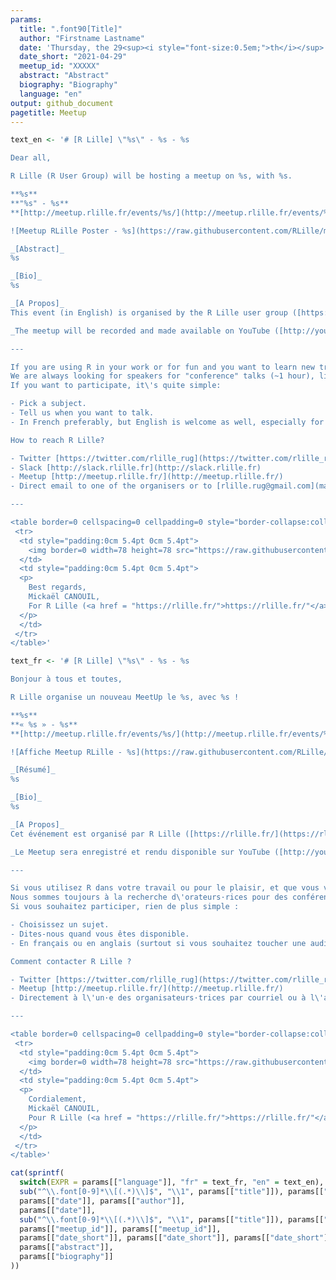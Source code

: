 ```yaml
---
params:
  title: ".font90[Title]"
  author: "Firstname Lastname"
  date: 'Thursday, the 29<sup><i style="font-size:0.5em;">th</i></sup> of April, 2021 - 18 h 00 (CEST / UTC + 2)'
  date_short: "2021-04-29"
  meetup_id: "XXXXX"
  abstract: "Abstract"
  biography: "Biography"
  language: "en"
output: github_document
pagetitle: Meetup
---
```


```r
text_en <- '# [R Lille] \"%s\" - %s - %s

Dear all,

R Lille (R User Group) will be hosting a meetup on %s, with %s.

**%s**  
**"%s" - %s**  
**[http://meetup.rlille.fr/events/%s/](http://meetup.rlille.fr/events/%s/)**

![Meetup RLille Poster - %s](https://raw.githubusercontent.com/RLille/meetups/main/meetups/%s/ads/%s.png)

_[Abstract]_  
%s

_[Bio]_  
%s

_[A Propos]_  
This event (in English) is organised by the R Lille user group ([https://rlille.fr/](https://rlille.fr/)) (Lille, France).

_The meetup will be recorded and made available on YouTube ([http://youtube.rlille.fr/](http://youtube.rlille.fr/))._

---

If you are using R in your work or for fun and you want to learn new tricks, tips or simply to share and enjoy being part of friendly (worldwide) community, you should consider joining your local R User Group, which is R Lille ([https://rlille.fr/](https://rlille.fr/)).  
We are always looking for speakers for "conference" talks (~1 hour), lightning talks (~20 minutes) and workshops.  
If you want to participate, it\'s quite simple:

- Pick a subject.
- Tell us when you want to talk.
- In French preferably, but English is welcome as well, especially for a worldwide audience.

How to reach R Lille?

- Twitter [https://twitter.com/rlille_rug](https://twitter.com/rlille_rug) (or [https://twitter.com/mickaelcanouil](https://twitter.com/mickaelcanouil))
- Slack [http://slack.rlille.fr](http://slack.rlille.fr)
- Meetup [http://meetup.rlille.fr/](http://meetup.rlille.fr/)
- Direct email to one of the organisers or to [rlille.rug@gmail.com](mailto:rlille.rug@gmail.com)

---

<table border=0 cellspacing=0 cellpadding=0 style="border-collapse:collapse;padding:0cm 0cm 0cm 0cm">
 <tr>
  <td style="padding:0cm 5.4pt 0cm 5.4pt">
    <img border=0 width=78 height=78 src="https://raw.githubusercontent.com/RLille/logos/main/rlille.png" style="height:.816in;width:.816in" alt="R Lille logo" />
  </td>
  <td style="padding:0cm 5.4pt 0cm 5.4pt">
  <p>
    Best regards,  
    Mickaël CANOUIL,  
    For R Lille (<a href = "https://rlille.fr/">https://rlille.fr/"</a>).
  </p>
  </td>
 </tr>
</table>'
```

```r
text_fr <- '# [R Lille] \"%s\" - %s - %s

Bonjour à tous et toutes,

R Lille organise un nouveau MeetUp le %s, avec %s !

**%s**  
**« %s » - %s**  
**[http://meetup.rlille.fr/events/%s/](http://meetup.rlille.fr/events/%s/)**

![Affiche Meetup RLille - %s](https://raw.githubusercontent.com/RLille/meetups/main/meetups/%s/ads/%s.png)

_[Résumé]_  
%s

_[Bio]_  
%s

_[A Propos]_  
Cet événement est organisé par R Lille ([https://rlille.fr/](https://rlille.fr/)) (Lille, France) et aura lieu en français.

_Le Meetup sera enregistré et rendu disponible sur YouTube ([http://youtube.rlille.fr/](http://youtube.rlille.fr/))._

---

Si vous utilisez R dans votre travail ou pour le plaisir, et que vous voulez apprendre de nouvelles astuces ou simplement partager et faire partie d\'une communauté amicale (mondiale), vous devriez envisager de rejoindre votre groupe d\'utilisateurs R local, comme R Lille ([https://rlille.fr/](https://rlille.fr/)).  
Nous sommes toujours à la recherche d\'orateurs·rices pour des conférences (~1 heure), des conférences éclair (~20 minutes) ou des ateliers.  
Si vous souhaitez participer, rien de plus simple :

- Choisissez un sujet.
- Dites-nous quand vous êtes disponible.
- En français ou en anglais (surtout si vous souhaitez toucher une audience plus large).

Comment contacter R Lille ?

- Twitter [https://twitter.com/rlille_rug](https://twitter.com/rlille_rug) (ou [https://twitter.com/mickaelcanouil](https://twitter.com/mickaelcanouil))
- Meetup [http://meetup.rlille.fr/](http://meetup.rlille.fr/)
- Directement à l\'un·e des organisateurs·trices par courriel ou à l\'adresse [rlille.rug@gmail.com](mailto:rlille.rug@gmail.com).

---

<table border=0 cellspacing=0 cellpadding=0 style="border-collapse:collapse;padding:0cm 0cm 0cm 0cm">
 <tr>
  <td style="padding:0cm 5.4pt 0cm 5.4pt">
    <img border=0 width=78 height=78 src="https://raw.githubusercontent.com/RLille/logos/main/rlille.png" style="height:.816in;width:.816in" alt="Logo R Lille" />
  </td>
  <td style="padding:0cm 5.4pt 0cm 5.4pt">
  <p>
    Cordialement,  
    Mickaël CANOUIL,  
    Pour R Lille (<a href = "https://rlille.fr/">https://rlille.fr/"</a>).
  </p>
  </td>
 </tr>
</table>'
```

```r
cat(sprintf(
  switch(EXPR = params[["language"]], "fr" = text_fr, "en" = text_en),
  sub("^\\.font[0-9]*\\[(.*)\\]$", "\\1", params[["title"]]), params[["author"]], params[["date"]],
  params[["date"]], params[["author"]],
  params[["date"]],
  sub("^\\.font[0-9]*\\[(.*)\\]$", "\\1", params[["title"]]), params[["author"]],
  params[["meetup_id"]], params[["meetup_id"]],
  params[["date_short"]], params[["date_short"]], params[["date_short"]],
  params[["abstract"]],
  params[["biography"]]
))
```
